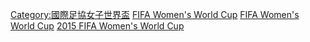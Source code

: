 [[Category:國際足協女子世界盃|Category:國際足協女子世界盃]]
[[Category:2015年加拿大足球|FIFA Women's World Cup]]
[[Category:2015年女子足球|FIFA Women's World Cup]]
[[Category:加拿大主辦的國際足球賽事|2015 FIFA Women's World Cup]]
